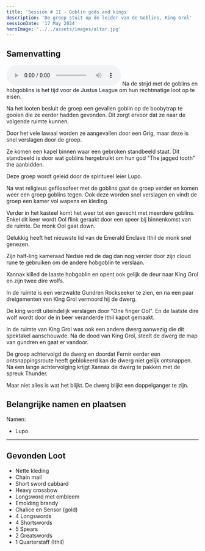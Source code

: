 ```yaml
---
title: 'Session # 11 - Goblin gods and kings'
description: 'De groep stuit op de leider van de Goblins, King Grol'
sessionDate: '17 May 2024'
heroImage: '../../assets/images/altar.jpg'
---
```



## Samenvatting

<audio controls>
  <source src={audio} type="audio/mpeg" />
  Your browser does not support the audio element.
</audio>
Na de strijd met de goblins en hobgoblins is het tijd voor de Justus League om hun rechtmatige
loot op te eisen.

Na het looten besluit de groep een gevallen goblin op de boobytrap te gooien die ze eerder hadden gevonden. Dit zorgt ervoor dat ze naar de volgende ruimte kunnen.

Door het vele lawaai worden ze aangevallen door een Grig, maar deze is snel verslagen door de groep.

Ze komen een kapel binnen waar een gebroken standbeeld staat. Dit standbeeld is door wat goblins hergebruikt om hun god "The jagged tooth" the aanbidden.

Deze groep wordt geleid door de spiritueel leier Lupo.

Na wat religieus gefilosofeer met de goblins gaat de groep verder en komen weer een groep goblins tegen. Ook deze worden snel verslagen en vindt de groep een kamer vol wapens en kleding.

Verder in het kasteel komt het weer tot een gevecht met meerdere goblins. Enkel dit keer wordt Ool flink geraakt door een speer bij binnenkomst van de ruimte. De monk Ool gaat down.

Gelukkig heeft het nieuwste lid van de Emerald Enclave Ithil de monk snel genezen.

Zijn half-ling kameraad Nedsie red de dag dan nog verder door zijn cloud rune te gebruiken om de andere hobgoblin te verslaan.

Xannax killed de laaste hobgoblin en opent ook gelijk de deur naar King Grol en zijn twee dire wolfs.

In de ruimte is een verzwakte Gundren Rockseeker te zien, en na een paar dreigementen van King Grol vermoord hij de dwerg.

De king wordt uiteindelijk verslagen door "One finger Ool". En de laatste dire wolf wordt door de in beer veranderde Ithil kapot gemaakt.

In de ruimte van King Grol was ook een andere dwerg aanwezig die dit spektakel aanschouwde. Na de dood van King Grol, steelt de dwerg de map van gundren en gaat er vandoor.

De groep achtervolgd de dwerg en doordat Fernir eerder een ontsnappingsroute heeft geblokeerd kan de dwerg niet gelijk ontsnappen. Na een lange achtervolging krijgt Xannax de dwerg te pakken met de spreuk Thunder.

Maar niet alles is wat het blijkt. De dwerg blijkt een doppelganger te zijn.

## Belangrijke namen en plaatsen

Namen:

- Lupo

---

## Gevonden Loot

- Nette kleding
- Chain mail
- Short sword cabbard
- Heavy crossbow
- Longsword met embleem
- Emolding brandy
- Chalice en Sensor (gold)
- 4 Longswords
- 4 Shortswords
- 5 Spears
- 2 Greatswords
- 1 Quarterstaff (Ithil)
